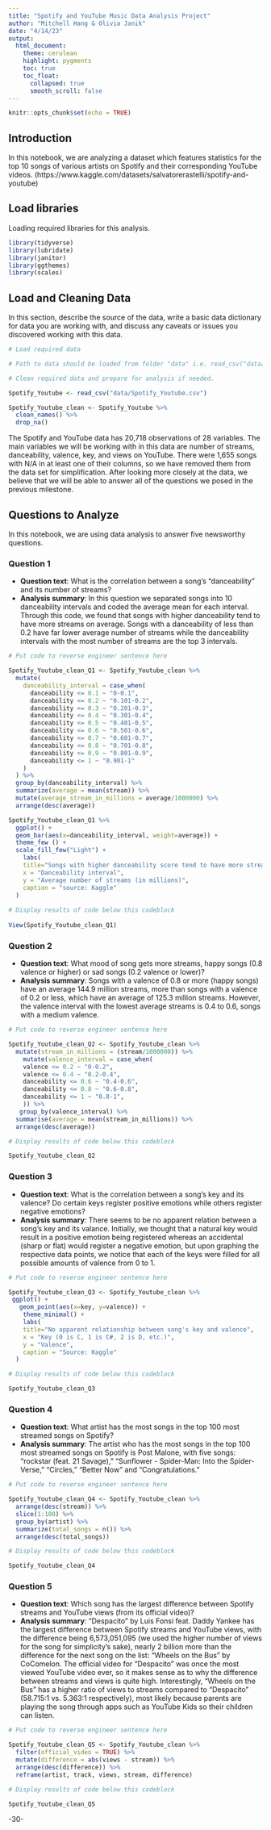 ```yaml
---
title: "Spotify and YouTube Music Data Analysis Project"
author: "Mitchell Hang & Olivia Janik"
date: "4/14/23"
output:
  html_document:
    theme: cerulean
    highlight: pygments
    toc: true
    toc_float:
      collapsed: true
      smooth_scroll: false
---
```


```r
knitr::opts_chunk$set(echo = TRUE)
```

## Introduction 

In this notebook, we are analyzing a dataset which features statistics for the top 10 songs of various artists on Spotify and their corresponding YouTube videos. (https://www.kaggle.com/datasets/salvatorerastelli/spotify-and-youtube)

## Load libraries

Loading required libraries for this analysis.

```r
library(tidyverse)
library(lubridate)
library(janitor)
library(ggthemes)
library(scales)
```

## Load and Cleaning Data

In this section, describe the source of the data, write a basic data dictionary for data you are working with, and discuss any caveats or issues you discovered working with this data. 

```r
# Load required data

# Path to data should be loaded from folder "data" i.e. read_csv("data/name_of_data.csv")

# Clean required data and prepare for analysis if needed. 

Spotify_Youtube <- read_csv("data/Spotify_Youtube.csv")

Spotify_Youtube_clean <- Spotify_Youtube %>%
  clean_names() %>%
  drop_na()

```
The Spotify and YouTube data has 20,718 observations of 28 variables. The main variables we will be working with in this data are number of streams, danceability, valence, key, and views on YouTube. There were 1,655 songs with N/A in at least one of their columns, so we have removed them from the data set for simplification. After looking more closely at the data, we believe that we will be able to answer all of the questions we posed in the previous milestone.

## Questions to Analyze
In this notebook, we are using data analysis to answer five newsworthy questions.

### Question 1

* **Question text**: What is the correlation between a song’s “danceability” and its number of streams?
* **Analysis summary**: In this question we separated songs into 10 danceability intervals and coded the average mean for each interval. Through this code, we found that songs with higher danceability tend to have more streams on average. Songs with a danceability of less than 0.2 have far lower average number of streams while the danceability intervals with the most number of streams are the top 3 intervals.

```r
# Put code to reverse engineer sentence here

Spotify_Youtube_clean_Q1 <- Spotify_Youtube_clean %>%
  mutate(
    danceability_interval = case_when(
      danceability <= 0.1 ~ "0-0.1",
      danceability <= 0.2 ~ "0.101-0.2",
      danceability <= 0.3 ~ "0.201-0.3",
      danceability <= 0.4 ~ "0.301-0.4",
      danceability <= 0.5 ~ "0.401-0.5",
      danceability <= 0.6 ~ "0.501-0.6",
      danceability <= 0.7 ~ "0.601-0.7",
      danceability <= 0.8 ~ "0.701-0.8",
      danceability <= 0.9 ~ "0.801-0.9",
      danceability <= 1 ~ "0.901-1"
    )
  ) %>%
  group_by(danceability_interval) %>%
  summarize(average = mean(stream)) %>%
  mutate(average_stream_in_millions = average/1000000) %>%
  arrange(desc(average))

Spotify_Youtube_clean_Q1 %>%
  ggplot() +
  geom_bar(aes(x=danceability_interval, weight=average)) +
  theme_few () +
  scale_fill_few("Light") +
    labs(
    title="Songs with higher danceability score tend to have more streams",
    x = "Danceability interval",
    y = "Average number of streams (in millions)",
    caption = "source: Kaggle"
  )
  
# Display results of code below this codeblock
  
View(Spotify_Youtube_clean_Q1)

```

### Question 2

* **Question text**: What mood of song gets more streams, happy songs (0.8 valence or higher) or sad songs (0.2 valence or lower)?
* **Analysis summary**: Songs with a valence of 0.8 or more (happy songs) have an average 144.9 million streams, more than songs with a valence of 0.2 or less, which have an average of 125.3 million streams. However, the valence interval with the lowest average streams is 0.4 to 0.6, songs with a medium valence.

```r
# Put code to reverse engineer sentence here

Spotify_Youtube_clean_Q2 <- Spotify_Youtube_clean %>%
  mutate(stream_in_millions = (stream/1000000)) %>%
    mutate(valence_interval = case_when(
    valence <= 0.2 ~ "0-0.2",
    valence <= 0.4 ~ "0.2-0.4",
    danceability <= 0.6 ~ "0.4-0.6",
    danceability <= 0.8 ~ "0.6-0.8",
    danceability <= 1 ~ "0.8-1",
    )) %>%
   group_by(valence_interval) %>%
  summarise(average = mean(stream_in_millions)) %>%
  arrange(desc(average))

# Display results of code below this codeblock

Spotify_Youtube_clean_Q2

```

### Question 3

* **Question text**: What is the correlation between a song’s key and its valence? Do certain keys register positive emotions while others register negative emotions?
* **Analysis summary**: There seems to be no apparent relation between a song's key and its valance. Initially, we thought that a natural key would result in a positive emotion being registered whereas an accidental (sharp or flat) would register a negative emotion, but upon graphing the respective data points, we notice that each of the keys were filled for all possible amounts of valence from 0 to 1.

```r
# Put code to reverse engineer sentence here

Spotify_Youtube_clean_Q3 <- Spotify_Youtube_clean %>%
 ggplot() +
   geom_point(aes(x=key, y=valence)) +
    theme_minimal() +
    labs(
    title="No apparent relationship between song's key and valence",
    x = "Key (0 is C, 1 is C#, 2 is D, etc.)",
    y = "Valence",
    caption = "Source: Kaggle"
  )

# Display results of code below this codeblock

Spotify_Youtube_clean_Q3
```

### Question 4

* **Question text**: What artist has the most songs in the top 100 most streamed songs on Spotify?
* **Analysis summary**: The artist who has the most songs in the top 100 most streamed songs on Spotify is Post Malone, with five songs: "rockstar (feat. 21 Savage)," "Sunflower - Spider-Man: Into the Spider-Verse," "Circles," "Better Now" and "Congratulations."

```r
# Put code to reverse engineer sentence here

Spotify_Youtube_clean_Q4 <- Spotify_Youtube_clean %>%
  arrange(desc(stream)) %>%
  slice(1:100) %>%
  group_by(artist) %>%
  summarize(total_songs = n()) %>%
  arrange(desc(total_songs))

# Display results of code below this codeblock

Spotify_Youtube_clean_Q4

```

### Question 5

* **Question text**: Which song has the largest difference between Spotify streams and YouTube views (from its official video)?
* **Analysis summary**: "Despacito" by Luis Fonsi feat. Daddy Yankee has the largest difference between Spotify streams and YouTube views, with the difference being 6,573,051,095 (we used the higher number of views for the song for simplicity's sake), nearly 2 billion more than the difference for the next song on the list: "Wheels on the Bus" by CoComelon. The official video for "Despacito" was once the most viewed YouTube video ever, so it makes sense as to why the difference between streams and views is quite high. Interestingly, "Wheels on the Bus" has a higher ratio of views to streams compared to "Despacito" (58.715:1 vs. 5.363:1 respectively), most likely because parents are playing the song through apps such as YouTube Kids so their children can listen.

```r
# Put code to reverse engineer sentence here

Spotify_Youtube_clean_Q5 <- Spotify_Youtube_clean %>%
  filter(official_video = TRUE) %>%
  mutate(difference = abs(views - stream)) %>%
  arrange(desc(difference)) %>%
  reframe(artist, track, views, stream, difference)

# Display results of code below this codeblock

Spotify_Youtube_clean_Q5

```

-30-